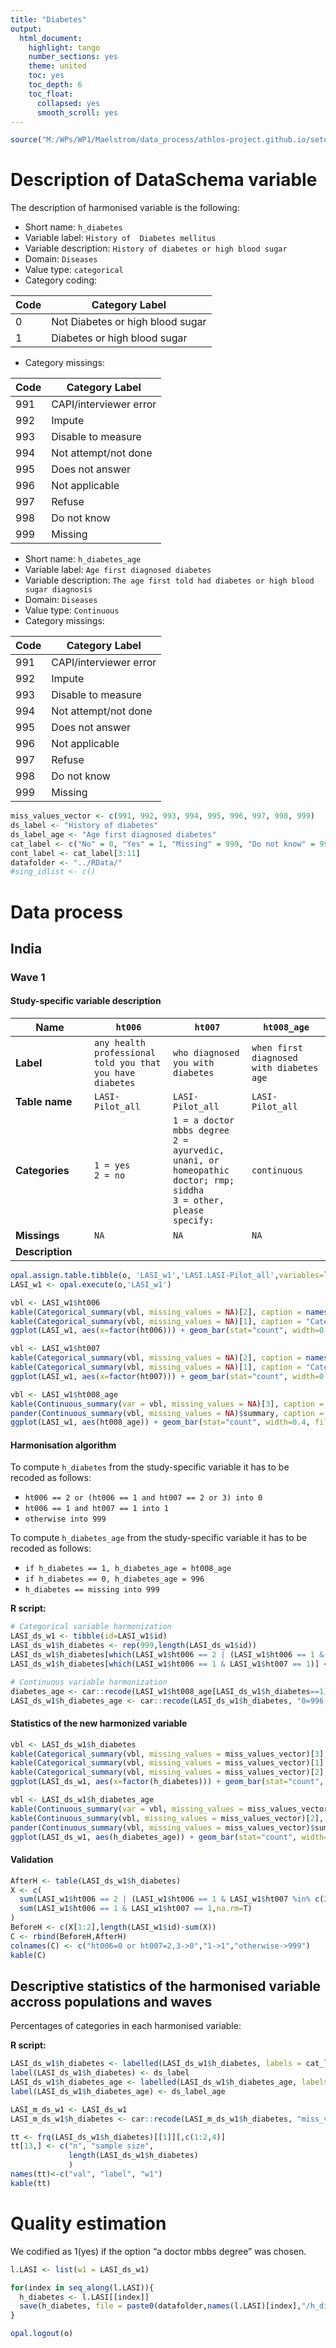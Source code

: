 ```yaml
---
title: "Diabetes"
output:
  html_document:
    highlight: tango
    number_sections: yes
    theme: united
    toc: yes
    toc_depth: 6
    toc_float:
      collapsed: yes
      smooth_scroll: yes
---
```


<!-- ########################################################## --> 
<!-- # Installation, loading packages -->
```r
source("M:/WPs/WP1/Maelstrom/data_process/athlos-project.github.io/setup_iago.r")
```
<!-- ########################################################## --> 




# Description of DataSchema variable

The description of harmonised variable is the following:

* Short name: `h_diabetes`
* Variable label: `History of  Diabetes mellitus`
* Variable description: `History of diabetes or high blood sugar`
* Domain: `Diseases`
* Value type: `categorical`
* Category coding:

**Code** | **Category Label**
-------- | ------------------
0        | Not Diabetes or high blood sugar
1        | Diabetes or high blood sugar

* Category missings: 

**Code** | **Category Label**
----| ------------------
991 | CAPI/interviewer error
992 | Impute
993 | Disable to measure
994 | Not attempt/not done
995 | Does not answer
996 | Not applicable
997 | Refuse
998 | Do not know
999 | Missing

* Short name: `h_diabetes_age`
* Variable label: `Age first diagnosed diabetes`
* Variable description: `The age first told had diabetes or high blood sugar diagnosis`
* Domain: `Diseases`
* Value type: `Continuous`
* Category missings: 

**Code** | **Category Label**
----| ------------------
991 | CAPI/interviewer error
992 | Impute
993 | Disable to measure
994 | Not attempt/not done
995 | Does not answer
996 | Not applicable
997 | Refuse
998 | Do not know
999 | Missing


<!-- ########################################################## --> 
<!-- # Global variables -->
```r
miss_values_vector <- c(991, 992, 993, 994, 995, 996, 997, 998, 999)
ds_label <- "History of diabetes"
ds_label_age <- "Age first diagnosed diabetes"
cat_label <- c("No" = 0, "Yes" = 1, "Missing" = 999, "Do not know" = 998, "Refuse" = 997, "Not applicable" = 996, "Does not answer" = 995, "Not attempt not done" = 994, "Disable to measure" = 993, "Impute" = 992, "CAPI interviewer error" = 991)
cont_label <- cat_label[3:11]
datafolder <- "../RData/"
#sing_idlist <- c()
```
<!-- ########################################################## --> 



# Data process



## India


### Wave 1


#### Study-specific variable description



| **Name** | `ht006` |`ht007`|`ht008_age`|
|-|-|-|-|
| **Label** | `any health professional told you that you have diabetes`|`who diagnosed you with diabetes`|`when first diagnosed with diabetes age`|
| **Table name**  | `LASI-Pilot_all`| `LASI-Pilot_all`|`LASI-Pilot_all`|
| **Categories** | `1 = yes`<br/>`2 = no` |`1 = a doctor mbbs degree`<br/>`2 = ayurvedic, unani, or homeopathic doctor; rmp; siddha`<br/>`3 = other, please specify:`|`continuous`|
| **Missings** | `NA` | `NA` | `NA` |
| **Description** |  |  |  |

```r

opal.assign.table.tibble(o, 'LASI_w1','LASI.LASI-Pilot_all',variables=list('ht006','ht007','ht008_age'), missings = T)
LASI_w1 <- opal.execute(o,'LASI_w1')

```

```r

vbl <- LASI_w1$ht006
kable(Categorical_summary(vbl, missing_values = NA)[2], caption = names(LASI_w1)[2])
kable(Categorical_summary(vbl, missing_values = NA)[1], caption = "Category")
ggplot(LASI_w1, aes(x=factor(ht006))) + geom_bar(stat="count", width=0.4, fill="steelblue") + xlab(label(vbl)) + ylab("Frequency")

vbl <- LASI_w1$ht007
kable(Categorical_summary(vbl, missing_values = NA)[2], caption = names(LASI_w1)[3])
kable(Categorical_summary(vbl, missing_values = NA)[1], caption = "Category")
ggplot(LASI_w1, aes(x=factor(ht007))) + geom_bar(stat="count", width=0.4, fill="steelblue") + xlab(label(vbl)) + ylab("Frequency")

vbl <- LASI_w1$ht008_age
kable(Continuous_summary(var = vbl, missing_values = NA)[3], caption = names(LASI_w1)[4])
pander(Continuous_summary(vbl, missing_values = NA)$summary, caption = "Summary")
ggplot(LASI_w1, aes(ht008_age)) + geom_bar(stat="count", width=0.4, fill="steelblue") + xlab(label(vbl)) + ylab("Frequency")+xlim(5,80)

```


#### Harmonisation algorithm

To compute `h_diabetes` from the study-specific variable it has to be recoded as follows:

* `ht006 == 2 or (ht006 == 1 and ht007 == 2 or 3) into 0`
* `ht006 == 1 and ht007 == 1 into 1`
* `otherwise into 999`

To compute `h_diabetes_age` from the study-specific variable it has to be recoded as follows:

* `if h_diabetes == 1, h_diabetes_age = ht008_age`
* `if h_diabetes == 0, h_diabetes_age = 996`
* `h_diabetes == missing into 999`

**R script:**

```r

# Categorical variable harmonization
LASI_ds_w1 <- tibble(id=LASI_w1$id)
LASI_ds_w1$h_diabetes <- rep(999,length(LASI_ds_w1$id))
LASI_ds_w1$h_diabetes[which(LASI_w1$ht006 == 2 | (LASI_w1$ht006 == 1 & LASI_w1$ht007 %in% c(2,3)))] <- 0
LASI_ds_w1$h_diabetes[which(LASI_w1$ht006 == 1 & LASI_w1$ht007 == 1)] <- 1

# Continuous variable harmonization
diabetes_age <- car::recode(LASI_w1$ht008_age[LASI_ds_w1$h_diabetes==1],"NA=999")
LASI_ds_w1$h_diabetes_age <- car::recode(LASI_ds_w1$h_diabetes, "0=996; 1=diabetes_age")

```


#### Statistics of the new harmonized variable

```r

vbl <- LASI_ds_w1$h_diabetes
kable(Categorical_summary(vbl, missing_values = miss_values_vector)[3], caption = ds_label)
kable(Categorical_summary(vbl, missing_values = miss_values_vector)[1], caption = "Category")
kable(Categorical_summary(vbl, missing_values = miss_values_vector)[2], caption = "Type of missing")
ggplot(LASI_ds_w1, aes(x=factor(h_diabetes))) + geom_bar(stat="count", width=0.4, fill="steelblue") + xlab(ds_label) + ylab("Frequency")

vbl <- LASI_ds_w1$h_diabetes_age
kable(Continuous_summary(var = vbl, missing_values = miss_values_vector)[3], caption = ds_label_age)
kable(Continuous_summary(vbl, missing_values = miss_values_vector)[2], caption = "Values")
pander(Continuous_summary(vbl, missing_values = miss_values_vector)$summary, caption = "Summary")
ggplot(LASI_ds_w1, aes(h_diabetes_age)) + geom_bar(stat="count", width=0.4, fill="steelblue") + xlab(ds_label_age) + ylab("Frequency")+xlim(5,80)

```


#### Validation

```r

AfterH <- table(LASI_ds_w1$h_diabetes)
X <- c(
  sum(LASI_w1$ht006 == 2 | (LASI_w1$ht006 == 1 & LASI_w1$ht007 %in% c(2,3)),na.rm=T),
  sum(LASI_w1$ht006 == 1 & LASI_w1$ht007 == 1,na.rm=T)
)
BeforeH <- c(X[1:2],length(LASI_w1$id)-sum(X))
C <- rbind(BeforeH,AfterH)
colnames(C) <- c("ht006=0 or ht007=2,3->0","1->1","otherwise->999")
kable(C)

```






## Descriptive statistics of the harmonised variable accross populations and waves

Percentages of categories in each harmonised variable:


**R script:**

```r
LASI_ds_w1$h_diabetes <- labelled(LASI_ds_w1$h_diabetes, labels = cat_label)
label(LASI_ds_w1$h_diabetes) <- ds_label
LASI_ds_w1$h_diabetes_age <- labelled(LASI_ds_w1$h_diabetes_age, labels = cont_label)
label(LASI_ds_w1$h_diabetes_age) <- ds_label_age

LASI_m_ds_w1 <- LASI_ds_w1
LASI_m_ds_w1$h_diabetes <- car::recode(LASI_m_ds_w1$h_diabetes, "miss_values_vector=NA")

tt <- frq(LASI_ds_w1$h_diabetes)[[1]][,c(1:2,4)]
tt[13,] <- c("n", "sample size", 
             length(LASI_ds_w1$h_diabetes)
             )
names(tt)<-c("val", "label", "w1")
kable(tt)

```



# Quality estimation

We codified as 1(yes) if the option "a doctor mbbs degree" was chosen. 

<!-- ########################################################## --> 
<!-- # Save -->
```r

l.LASI <- list(w1 = LASI_ds_w1)

for(index in seq_along(l.LASI)){
  h_diabetes <- l.LASI[[index]]
  save(h_diabetes, file = paste0(datafolder,names(l.LASI)[index],"/h_diabetes.RData"))
}

```
<!-- ########################################################## --> 






<!-- ########################################################## -->
<!--- # Close OPAL R Session -->
```r
opal.logout(o)
```






